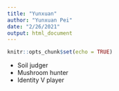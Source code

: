 ```yaml
---
title: "Yunxuan"
author: "Yunxuan Pei"
date: "2/26/2021"
output: html_document
---
```


```r
knitr::opts_chunk$set(echo = TRUE)
```

- Soil judger
- Mushroom hunter
- Identity V player



